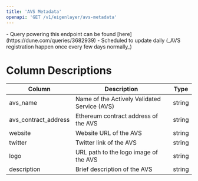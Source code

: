 ```yaml
---
title: 'AVS Metadata'
openapi: 'GET /v1/eigenlayer/avs-metadata'
---
```


<Note>
- Query powering this endpoint can be found [here](https://dune.com/queries/3682939)
- Scheduled to update daily (_AVS registration happen once every few days normally_)
</Note>


# Column Descriptions

| Column                | Description                           | Type       |
| --------------------- | ------------------------------------- | ---------- |
| avs_name              | Name of the Actively Validated Service (AVS)    | string |
| avs_contract_address  | Ethereum contract address of the AVS  | string        |
| website               | Website URL of the AVS                | string      |
| twitter               | Twitter link of the AVS               | string        |
| logo                  | URL path to the logo image of the AVS | string |
| description           | Brief description of the AVS          | string        |
